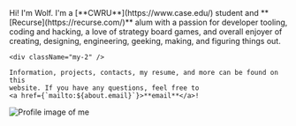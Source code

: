 
<div className="flex justify-end mb-4">
  <div>
    Hi! I'm Wolf. I'm a [**CWRU**](https://www.case.edu/) student and
    **[Recurse](https://recurse.com/)** alum with a passion for developer tooling,
    coding and hacking, a love of strategy board games, and overall enjoyer of
    creating, designing, engineering, geeking, making, and figuring things out.

    <div className="my-2" />

    Information, projects, contacts, my resume, and more can be found on this
    website. If you have any questions, feel free to
    <a href={`mailto:${about.email}`}>**email**</a>!

  </div>

  <img 
    src="https://static.404wolf.com/profileMe.jpg" 
    alt="Profile image of me"
    className="hidden sm:block h-40 rounded-xl w-auto object-cover object-center scale-110 ml-4"
  />
</div>
